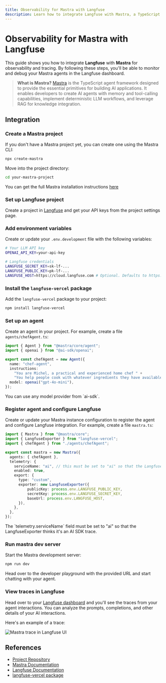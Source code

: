 ```yaml
---
title: Observability for Mastra with Langfuse
description: Learn how to integrate Langfuse with Mastra, a TypeScript agent framework, to monitor, debug, and analyze your AI applications.
---
```


#  Observability for Mastra with Langfuse

This guide shows you how to integrate **Langfuse** with **Mastra** for observability and tracing. By following these steps, you'll be able to monitor and debug your Mastra agents in the Langfuse dashboard.

> **What is Mastra?** [Mastra](https://mastra.ai) is the TypeScript agent framework designed to provide the essential primitives for building AI applications. It enables developers to create AI agents with memory and tool-calling capabilities, implement deterministic LLM workflows, and leverage RAG for knowledge integration.

## Integration

<Steps>

  ### Create a Mastra project
  If you don't have a Mastra project yet, you can create one using the Mastra CLI:

  ```bash
  npx create-mastra
  ```

  Move into the project directory:

  ```bash
  cd your-mastra-project
  ```

  You can get the full Mastra installation instructions [here](https://mastra.ai/docs/getting-started/installation)

  ### Set up Langfuse project
  Create a project in [Langfuse](https://cloud.langfuse.com) and get your API keys from the project settings page.


  ### Add environment variables
  Create or update your `.env.development` file with the following variables:

  ```bash
  # Your LLM API key
  OPENAI_API_KEY=your-api-key

  # Langfuse credentials
  LANGFUSE_SECRET_KEY=sk-lf-...
  LANGFUSE_PUBLIC_KEY=pk-lf-...
  LANGFUSE_HOST=https://cloud.langfuse.com # Optional. Defaults to https://cloud.langfuse.com
  ```

  ### Install the `langfuse-vercel` package
  Add the `langfuse-vercel` package to your project:

  ```bash
  npm install langfuse-vercel
  ```

  ### Set up an agent
  Create an agent in your project. For example, create a file `agents/chefAgent.ts`:

  ```typescript
  import { Agent } from "@mastra/core/agent";
  import { openai } from "@ai-sdk/openai";

  export const chefAgent = new Agent({
    name: "chef-agent",
    instructions:
      "You are Michel, a practical and experienced home chef " +
      "You help people cook with whatever ingredients they have available.",
    model: openai("gpt-4o-mini"),
  });
  ```

  <Callout type="info">
  You can use any model provider from `ai-sdk`.
  </Callout>


  ### Register agent and configure Langfuse
  Create or update your Mastra instance configuration to register the agent and configure Langfuse integration. For example, create a file `mastra.ts`:

  ```typescript
  import { Mastra } from "@mastra/core";
  import { LangfuseExporter } from "langfuse-vercel";
  import { chefAgent } from "./agents/chefAgent";

  export const mastra = new Mastra({
    agents: { chefAgent },
    telemetry: {
      serviceName: "ai", // this must be set to "ai" so that the LangfuseExporter thinks it's an AI SDK trace
      enabled: true,
      export: {
        type: "custom",
        exporter: new LangfuseExporter({
            publicKey: process.env.LANGFUSE_PUBLIC_KEY,
            secretKey: process.env.LANGFUSE_SECRET_KEY,
            baseUrl: process.env.LANGFUSE_HOST,
        }),
      },
    },
  });
  ```

  <Callout type="info">
    The `telemetry.serviceName` field must be set to "ai" so that the LangfuseExporter thinks it's an AI SDK trace.
  </Callout>

  ### Run mastra dev server
  Start the Mastra development server:

  ```bash
  npm run dev
  ```

  Head over to the developer playground with the provided URL and start chatting with your agent.


  ### View traces in Langfuse
  Head over to your [Langfuse dashboard](https://cloud.langfuse.com) and you'll see the traces from your agent interactions. You can analyze the prompts, completions, and other details of your AI interactions.

  Here's an example of a trace:

  ![Mastra trace in Langfuse UI](/images/docs/langfuse-mastra-trace.png)

</Steps>

## References

- [Project Repository](https://github.com/akuya-ekorot/langfuse-mastra)
- [Mastra Documentation](https://mastra.ai/docs)
- [Langfuse Documentation](https://langfuse.com/docs)
- [langfuse-vercel package](https://www.npmjs.com/package/langfuse-vercel)
